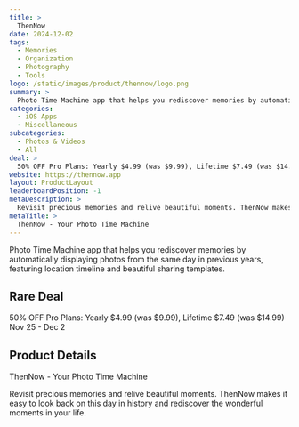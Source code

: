 ```yaml
---
title: >
  ThenNow
date: 2024-12-02
tags:
  - Memories
  - Organization
  - Photography
  - Tools
logo: /static/images/product/thennow/logo.png
summary: >
  Photo Time Machine app that helps you rediscover memories by automatically displaying photos from the same day in previous years, featuring location timeline and beautiful sharing templates.
categories:
  - iOS Apps
  - Miscellaneous
subcategories:
  - Photos & Videos
  - All
deal: >
  50% OFF Pro Plans: Yearly $4.99 (was $9.99), Lifetime $7.49 (was $14.99) Nov 25 - Dec 2
website: https://thennow.app
layout: ProductLayout
leaderboardPosition: -1
metaDescription: >
  Revisit precious memories and relive beautiful moments. ThenNow makes it easy to look back on this day in history and rediscover the wonderful moments in your life.
metaTitle: >
  ThenNow - Your Photo Time Machine
---
```

Photo Time Machine app that helps you rediscover memories by automatically displaying photos from the same day in previous years, featuring location timeline and beautiful sharing templates.

## Rare Deal

50% OFF Pro Plans: Yearly $4.99 (was $9.99), Lifetime $7.49 (was $14.99) Nov 25 - Dec 2

## Product Details

ThenNow - Your Photo Time Machine

Revisit precious memories and relive beautiful moments. ThenNow makes it easy to look back on this day in history and rediscover the wonderful moments in your life.
